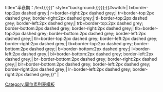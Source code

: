 title="半衰期：{{{half-life|{{Iso/{{{3|-}}}/text}}}}}" style="background:{{{background|{{Iso/{{{3|-}}}}}}}};{{#switch:{{{drip|}}}| t=border-top:2px dashed grey;| r=border-right:2px dashed grey;| tr=border-top:2px dashed grey; border-right:2px dashed grey;| tl=border-top:2px dashed grey; border-left:2px dashed grey;| trb=border-top:2px dashed grey; border-bottom:2px dashed grey; border-right:2px dashed grey;| tlb=border-top:2px dashed grey; border-bottom:2px dashed grey; border-left:2px dashed grey;| tlr=border-top:2px dashed grey; border-left:2px dashed grey; border-right:2px dashed grey;| tb=border-top:2px dashed grey; border-bottom:2px dashed grey;| b=border-bottom:2px dashed grey;| l=border-left:2px dashed grey;| bl=border-bottom:2px dashed grey; border-left:2px dashed grey;| br=border-bottom:2px dashed grey; border-right:2px dashed grey;| blr=border-bottom:2px dashed grey; border-left:2px dashed grey; border-right:2px dashed grey;| lr=border-left:2px dashed grey; border-right:2px dashed grey;}}" | <small><sup>{{{1|}}}</sup></small>{{{2|}}}<noinclude>

[[Category:同位素列表模板]]


</noinclude>